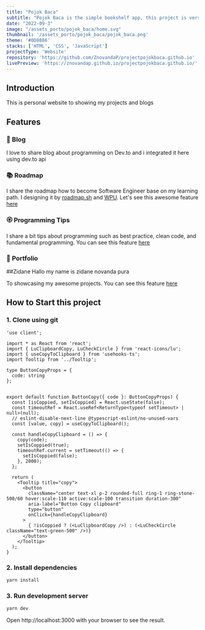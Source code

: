 ```yaml
---
title: "Pojok Baca"
subtitle: "Pojok Baca is the simple bookshelf app, this project is version 1.0 the bookshelf i have ever made, the data saved on local storage (Web API)."
date: "2022-09-3"
image: "/assets_porto/pojok_baca/home.svg"
thumbnail: '/assets_porto/pojok_baca/pojok_baca.png'
theme: '#0D8B86'
stacks: ['HTML', 'CSS', 'JavaScript']
projectType: 'Website'
repository: 'https://github.com/ZnovandaP/projectpojokbaca.github.io'
livePreview: 'https://znovandap.github.io/projectpojokbaca.github.io/'
---
```


## Introduction

This is personal website to showing my projects and blogs

## Features

### 📝 Blog

I love to share blog about programming on Dev.to and i integrated it here using dev.to api

### 📚 Roadmap

I share the roadmap how to become Software Engineer base on my learning path. I designing it by [roadmap.sh](https://roadmap.sh/) and [WPU](https://www.youtube.com/@sandhikagalihWPU). Let's see this awesome feature [here](https://www.codebayu.com/roadmap?tribe=frontend-developer)

### 🏵 Programming Tips

I share a bit tips about programming such as best practice, clean code, and fundamental programming. You can see this feature [here](https://www.codebayu.com/learn)

### 🎨 Portfolio

##Zidane
Hallo my name is zidane novanda pura

To showcasing my awesome projects. You can see this feature [here](https://www.codebayu.com/projects)

## How to Start this project

### 1. Clone using git

```
'use client';

import * as React from 'react';
import { LuClipboardCopy, LuCheckCircle } from 'react-icons/lu';
import { useCopyToClipboard } from 'usehooks-ts';
import Tooltip from '../Tooltip';

type ButtonCopyProps = {
  code: string
};


export default function ButtonCopy({ code }: ButtonCopyProps) {
  const [isCoppied, setIsCoppied] = React.useState(false);
  const timeoutRef = React.useRef<ReturnType<typeof setTimeout> | null>(null);
  // eslint-disable-next-line @typescript-eslint/no-unused-vars
  const [value, copy] = useCopyToClipboard();

  const handleCopyClipboard = () => {
    copy(code);
    setIsCoppied(true);
    timeoutRef.current = setTimeout(() => {
      setIsCoppied(false);
    }, 2000);
  };

  return (
    <Tooltip title="copy">
      <button
        className="center text-xl p-2 rounded-full ring-1 ring-stone-500/60 hover:scale-110 active:scale-100 transition duration-300"
        aria-label="Button Copy clipboard"
        type="button"
        onClick={handleCopyClipboard}
      >
        { !isCoppied ? (<LuClipboardCopy />) : (<LuCheckCircle className="text-green-500" />)}
      </button>
    </Tooltip>
  );
}

```

### 2. Install dependencies

```bash
yarn install
```

### 3. Run development server

```bash
yarn dev
```

Open http://localhost:3000 with your browser to see the result.
